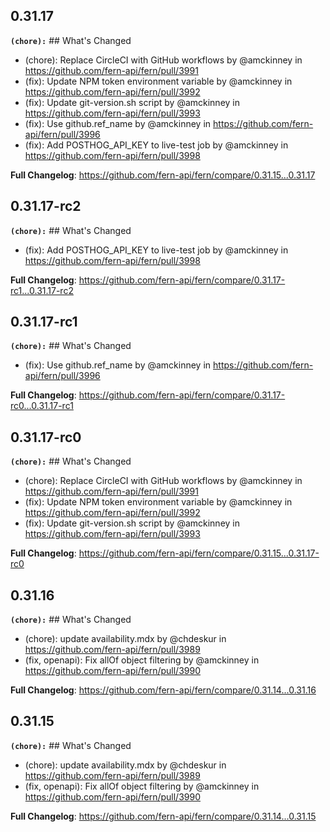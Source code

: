 ## 0.31.17
**`(chore):`** ## What's Changed
* (chore): Replace CircleCI with GitHub workflows by @amckinney in https://github.com/fern-api/fern/pull/3991
* (fix): Update NPM token environment variable by @amckinney in https://github.com/fern-api/fern/pull/3992
* (fix): Update git-version.sh script by @amckinney in https://github.com/fern-api/fern/pull/3993
* (fix): Use github.ref_name by @amckinney in https://github.com/fern-api/fern/pull/3996
* (fix): Add POSTHOG_API_KEY to live-test job by @amckinney in https://github.com/fern-api/fern/pull/3998

**Full Changelog**: https://github.com/fern-api/fern/compare/0.31.15...0.31.17

## 0.31.17-rc2
**`(chore):`** ## What's Changed
* (fix): Add POSTHOG_API_KEY to live-test job by @amckinney in https://github.com/fern-api/fern/pull/3998

**Full Changelog**: https://github.com/fern-api/fern/compare/0.31.17-rc1...0.31.17-rc2

## 0.31.17-rc1
**`(chore):`** ## What's Changed
* (fix): Use github.ref_name by @amckinney in https://github.com/fern-api/fern/pull/3996

**Full Changelog**: https://github.com/fern-api/fern/compare/0.31.17-rc0...0.31.17-rc1

## 0.31.17-rc0
**`(chore):`** ## What's Changed
* (chore): Replace CircleCI with GitHub workflows by @amckinney in https://github.com/fern-api/fern/pull/3991
* (fix): Update NPM token environment variable by @amckinney in https://github.com/fern-api/fern/pull/3992
* (fix): Update git-version.sh script by @amckinney in https://github.com/fern-api/fern/pull/3993

**Full Changelog**: https://github.com/fern-api/fern/compare/0.31.15...0.31.17-rc0

## 0.31.16
**`(chore):`** ## What's Changed
* (chore): update availability.mdx by @chdeskur in https://github.com/fern-api/fern/pull/3989
* (fix, openapi): Fix allOf object filtering by @amckinney in https://github.com/fern-api/fern/pull/3990


**Full Changelog**: https://github.com/fern-api/fern/compare/0.31.14...0.31.16

## 0.31.15
**`(chore):`** ## What's Changed
* (chore): update availability.mdx by @chdeskur in https://github.com/fern-api/fern/pull/3989
* (fix, openapi): Fix allOf object filtering by @amckinney in https://github.com/fern-api/fern/pull/3990


**Full Changelog**: https://github.com/fern-api/fern/compare/0.31.14...0.31.15

